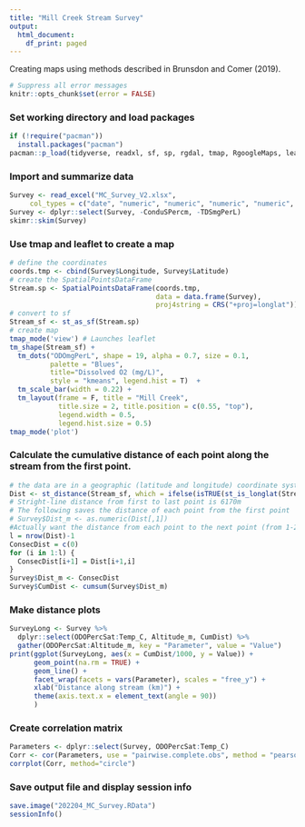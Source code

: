 ```yaml
---
title: "Mill Creek Stream Survey"
output:
  html_document:
    df_print: paged
---
```


Creating maps using methods described in Brunsdon and Comer (2019).

```r
# Suppress all error messages
knitr::opts_chunk$set(error = FALSE)
```

### Set working directory and load packages

```r

if (!require("pacman"))
  install.packages("pacman")
pacman::p_load(tidyverse, readxl, sf, sp, rgdal, tmap, RgoogleMaps, leaflet, skimr, raster, corrplot)

```

### Import and summarize data

```r
Survey <- read_excel("MC_Survey_V2.xlsx", 
     col_types = c("date", "numeric", "numeric", "numeric", "numeric", "numeric", "numeric", "numeric", "numeric", "numeric", "numeric", "numeric", "numeric", "numeric", "numeric", "numeric", "numeric", "numeric"))
Survey <- dplyr::select(Survey, -ConduSPercm, -TDSmgPerL)
skimr::skim(Survey)

```

### Use tmap and leaflet to create a map

```r
# define the coordinates
coords.tmp <- cbind(Survey$Longitude, Survey$Latitude)
# create the SpatialPointsDataFrame
Stream.sp <- SpatialPointsDataFrame(coords.tmp, 
                                    data = data.frame(Survey), 
                                    proj4string = CRS("+proj=longlat"))
# convert to sf
Stream_sf <- st_as_sf(Stream.sp)
# create map
tmap_mode('view') # Launches leaflet
tm_shape(Stream_sf) +
  tm_dots("ODOmgPerL", shape = 19, alpha = 0.7, size = 0.1, 
          palette = "Blues", 
          title="Dissolved O2 (mg/L)",
          style = "kmeans", legend.hist = T)  +
  tm_scale_bar(width = 0.22) +
  tm_layout(frame = F, title = "Mill Creek", 
            title.size = 2, title.position = c(0.55, "top"),
            legend.width = 0.5,
            legend.hist.size = 0.5)
tmap_mode('plot')

```

### Calculate the cumulative distance of each point along the stream from the first point.

```r
# the data are in a geographic (latitude and longitude) coordinate system, so calculate distances using great circles https://www.r-bloggers.com/2020/02/three-ways-to-calculate-distances-in-r/
Dist <- st_distance(Stream_sf, which = ifelse(isTRUE(st_is_longlat(Stream_sf)), "Great Circle", "Euclidean"))
# Stright-line distance from first to last point is 6170m
# The following saves the distance of each point from the first point
# Survey$Dist_m <- as.numeric(Dist[,1])
#Actually want the distance from each point to the next point (from 1-2, 2-3, etc.). 
l = nrow(Dist)-1
ConsecDist = c(0)
for (i in 1:l) {
  ConsecDist[i+1] = Dist[i+1,i]
}
Survey$Dist_m <- ConsecDist
Survey$CumDist <- cumsum(Survey$Dist_m)

```

### Make distance plots

```r
SurveyLong <- Survey %>%
  dplyr::select(ODOPercSat:Temp_C, Altitude_m, CumDist) %>%
  gather(ODOPercSat:Altitude_m, key = "Parameter", value = "Value")
print(ggplot(SurveyLong, aes(x = CumDist/1000, y = Value)) +
      geom_point(na.rm = TRUE) +
      geom_line() +
      facet_wrap(facets = vars(Parameter), scales = "free_y") +
      xlab("Distance along stream (km)") +
      theme(axis.text.x = element_text(angle = 90))
      )

```

### Create correlation matrix

```r
Parameters <- dplyr::select(Survey, ODOPercSat:Temp_C)
Corr <- cor(Parameters, use = "pairwise.complete.obs", method = "pearson")
corrplot(Corr, method="circle")
```


### Save output file and display session info

```r
save.image("202204_MC_Survey.RData")
sessionInfo()
```
